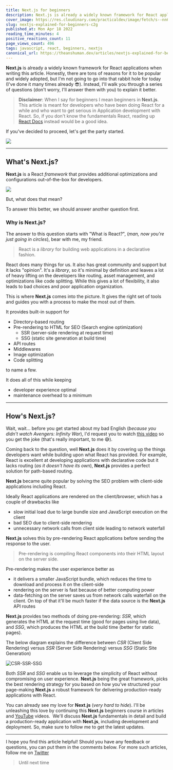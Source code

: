 ```yaml
---
title: Next.js for beginners
description: Next.js is already a widely known framework for React applications when writing this article....
cover_image: https://res.cloudinary.com/practicaldev/image/fetch/s--nn6gXPMx--/c_imagga_scale,f_auto,fl_progressive,h_420,q_auto,w_1000/https://dev-to-uploads.s3.amazonaws.com/uploads/articles/b77zc61h9msb5ywhn7xa.png
slug: nextjs-explained-for-beginners-c2g
published_at: Mon Apr 18 2022
reading_time_minutes: 4
positive_reactions_count: 11
page_views_count: 496
tags: javascript, react, beginners, nextjs
canonical_url: https://theanshuman.dev/articles/nextjs-explained-for-beginners-c2g
---
```


**Next.js** is already a widely known framework for React applications when writing this article. Honestly, there are tons of reasons for it to be popular and widely adopted, but I'm not going to go into that rabbit hole for today (I've done it many times already 😎). Instead, I'll walk you through a series of questions (don't worry, I'll answer them with you) to explain it better.

> **Disclaimer**: When I say for beginners I mean beginners in **Next.js**. This article is meant for developers who have been doing React for a while and who want to get serious in Application development with React. So, if you don't know the fundamentals React, reading up [React Docs](https://reactjs.org/docs/getting-started.html) instead would be a good idea.

If you've decided to proceed, let's get the party started.

<img
  className="w-96 h-96"
  src="https://media.giphy.com/media/blSTtZehjAZ8I/giphy.gif"
/>

---

## What's Next.js?

**Next.js** is a React _framework_ that provides additional optimizations and configurations out-of-the-box for developers.

<img
  className="w-96 h-96"
  src="https://media.giphy.com/media/QfzMP70zmNQiDf5sGP/giphy.gif"
/>

But, what does that mean?

To answer this better, we should answer another question first.

### Why is Next.js?

The answer to this question starts with "What is React?", (_man, now you're just going in circles_), bear with me, my friend.

> React is a _library_ for building web applications in a declarative fashion.

React does many things for us. It also has great community and support but it lacks "opinion". It's a _library_, so it's minimal by definition and leaves a lot of heavy lifting on the developers like routing, asset management, and optimizations like code splitting. While this gives a lot of flexibility, it also leads to bad choices and poor application organization.

This is where **Next.js** comes into the picture. It gives the right set of tools and guides you with a process to make the most out of them.

It provides built-in support for

- Directory-based routing
- Pre-rendering to HTML for SEO (Search engine optimization)
  - SSR (server-side rendering at request time)
  - SSG (static site generation at build time)
- API routes
- Middlewares
- Image optimization
- Code splitting

to name a few.

It does all of this while keeping

- developer experience optimal
- maintenance overhead to a minimum

---

## How's Next.js?

Wait, wait... before you get started about my bad English (_because you didn't watch Avengers: Infinity War_), I'd request you to watch [this video](https://www.youtube.com/watch?v=VIoYMIDB_iU) so you get the joke (that's really important, to me 😅).

Coming back to the question, well **Next.js** does it by covering up the things developers want while building upon what React has provided. For example, React is excellent at developing applications with declarative code but it lacks routing (_as it doesn't have its own_), **Next.js** provides a perfect solution for path-based routing.

**Next.js** became quite popular by solving the SEO problem with client-side applications including React.

Ideally React applications are rendered on the client/browser, which has a couple of drawbacks like

- slow initial load due to large bundle size and JavaScript execution on the client
- bad SEO due to client-side rendering
- unnecessary network calls from client side leading to network waterfall

**Next.js** solves this by pre-rendering React applications before sending the response to the user.

> Pre-rendering is compiling React components into their HTML layout on the server side.

Pre-rendering makes the user experience better as

- it delivers a smaller JavaScript bundle, which reduces the time to download and process it on the client-side
- rendering on the server is fast because of better computing power
- data-fetching on the server saves us from network calls waterfall on the client. On top of that it'll be much faster if the data source is the **Next.js** API routes

**Next.js** provides two methods of doing pre-rendering: _SSR_, which generates the HTML at the request time (good for pages using live data), and _SSG_, which produces the HTML at the build time (better for static pages).

The below diagram explains the difference between _CSR_ (Client Side Rendering) versus _SSR_ (Server Side Rendering) versus _SSG_ (Static Site Generation)

![CSR-SSR-SSG](https://dev-to-uploads.s3.amazonaws.com/uploads/articles/pseksvb0vu4u48vyy053.png)

Both _SSR_ and _SSG_ enable us to leverage the simplicity of React without compromising on user experience. **Next.js** being the great framework, picks the best rendering strategy for you based on how you've structured your page-making **Next.js** a robust framework for delivering production-ready applications with React.

You can already see my love for **Next.js** (_very hard to hide_). I'll be unleashing this love by continuing this **Next.js** beginners course in articles and [YouTube](https://medium.com/r/?url=https%3A%2F%2Fwww.youtube.com%2FAnshumanBhardwaj) videos. 
We'll discuss **Next.js** fundamentals in detail and build a production-ready application with **Next.js**, including development and deployment. So, make sure to follow me to get the latest updates.

---

I hope you find this article helpful! Should you have any feedback or questions, you can put them in the comments below. For more such articles, follow me on [Twitter](https://twitter.com/sun_anshuman)

> Until next time
